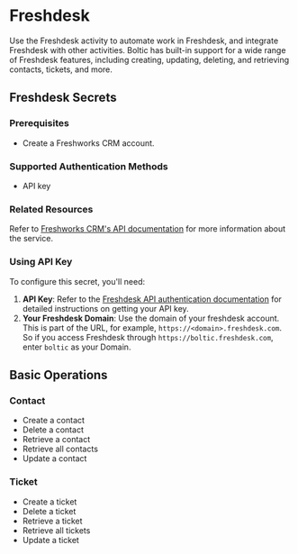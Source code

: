# Freshdesk

Use the Freshdesk activity to automate work in Freshdesk, and integrate Freshdesk with other activities. Boltic has built-in support for a wide range of Freshdesk features, including creating, updating, deleting, and retrieving contacts, tickets, and more.

## Freshdesk Secrets

### Prerequisites

- Create a Freshworks CRM account.

### Supported Authentication Methods

- API key

### Related Resources

Refer to [Freshworks CRM's API documentation](https://developers.freshworks.com/crm/api/) for more information about the service.

### Using API Key

To configure this secret, you'll need:

1. **API Key**: Refer to the [Freshdesk API authentication documentation](https://developers.freshdesk.com/api/#authentication) for detailed instructions on getting your API key.
2. **Your Freshdesk Domain**: Use the domain of your freshdesk account. This is part of the URL, for example, `https://<domain>.freshdesk.com`. So if you access Freshdesk through `https://boltic.freshdesk.com`, enter `boltic` as your Domain.

## Basic Operations

### Contact
- Create a contact
- Delete a contact
- Retrieve a contact
- Retrieve all contacts
- Update a contact

### Ticket
- Create a ticket
- Delete a ticket
- Retrieve a ticket
- Retrieve all tickets
- Update a ticket


